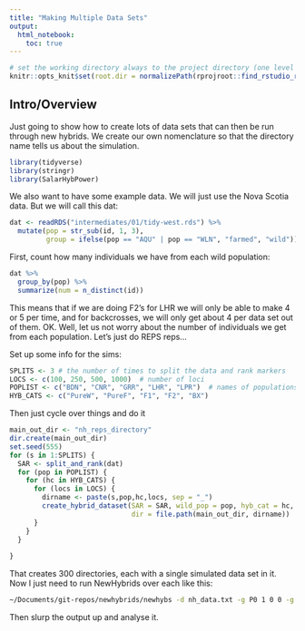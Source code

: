 ```yaml
---
title: "Making Multiple Data Sets"
output: 
  html_notebook:
    toc: true
---
```


```r
# set the working directory always to the project directory (one level up)
knitr::opts_knit$set(root.dir = normalizePath(rprojroot::find_rstudio_root_file())) 
```


## Intro/Overview

Just going to show how to create lots of data sets that can then be run through new hybrids.
We create our own nomenclature so that the directory name tells us about the simulation.

```r
library(tidyverse)
library(stringr)
library(SalarHybPower)
```

We also want to have some example data.  We will just use the Nova Scotia data. But we will
call this dat:
```r
dat <- readRDS("intermediates/01/tidy-west.rds") %>%
  mutate(pop = str_sub(id, 1, 3),
         group = ifelse(pop == "AQU" | pop == "WLN", "farmed", "wild"))
```

First, count how many individuals we have from each wild population:
```r
dat %>%
  group_by(pop) %>%
  summarize(num = n_distinct(id))
```

This means that if we are doing F2's for LHR we will only be able to make 4 or 5 per time,
and for backcrosses, we will only get about 4 per data set out of them.  OK.  Well, let us 
not worry about the number of individuals we get from each population.  Let's just do REPS reps...


Set up some info for the sims:
```r
SPLITS <- 3 # the number of times to split the data and rank markers
LOCS <- c(100, 250, 500, 1000)  # number of loci
POPLIST <- c("BDN", "CNR", "GRR", "LHR", "LPR")  # names of populations
HYB_CATS <- c("PureW", "PureF", "F1", "F2", "BX")
```

Then just cycle over things and do it
```r
main_out_dir <- "nh_reps_directory"
dir.create(main_out_dir)
set.seed(555)
for (s in 1:SPLITS) {
  SAR <- split_and_rank(dat)
  for (pop in POPLIST) {
    for (hc in HYB_CATS) {
      for (locs in LOCS) {
        dirname <- paste(s,pop,hc,locs, sep = "_")
        create_hybrid_dataset(SAR = SAR, wild_pop = pop, hyb_cat = hc, L = locs, 
                              dir = file.path(main_out_dir, dirname))
      }
    }
  }
  
}

```

That creates 300 directories, each with a single simulated data set in it.  Now I just need to run NewHybrids over each like this:
```sh
~/Documents/git-repos/newhybrids/newhybs -d nh_data.txt -g P0 1 0 0 -g p1 0 0 1 -g F1 0 1 0 -g F2 .25 .5 .25 -g BX0 .5 .5 0 -g BX1 0 .5 .5 --pi-prior fixed  1 1 1 1 1 1
```

Then slurp the output up and analyse it.

